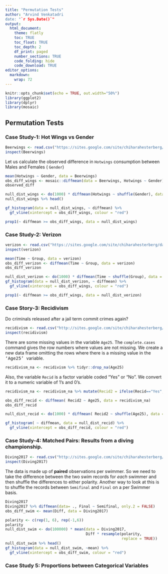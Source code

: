 ```yaml
---
title: "Permutation Tests"
author: "Arvind Venkatadri
date: "`r Sys.Date()`"
output:
  html_document:
    theme: flatly
    toc: TRUE
    toc_float: TRUE
    toc_depth: 2
    df_print: paged
    number_sections: TRUE
    code_folding: hide
    code_download: TRUE
editor_options: 
  markdown: 
    wrap: 72
---
```


```r
knitr::opts_chunk$set(echo = TRUE, out.width="50%")
library(ggplot2)
library(dplyr)
library(mosaic)
```

## Permutation Tests

### Case Study-1: Hot Wings vs Gender
```r
Beerwings <- read.csv("https://sites.google.com/site/chiharahesterberg/data2/Beerwings.csv")
inspect(Beerwings)
```



 Let us calculate the observed difference in `Hotwings` consumption between Males and Females ( `Gender`)
 
```r
mean(Hotwings ~ Gender, data = Beerwings)
obs_diff_wings <- mosaic::diffmean(data = Beerwings, Hotwings ~ Gender)
observed_diff
```


```r
null_dist_wings <- do(1000) * diffmean(Hotwings ~ shuffle(Gender), data = Beerwings)
null_dist_wings %>% head()

gf_histogram(data = null_dist_wings, ~ diffmean) %>% 
  gf_vline(xintercept = obs_diff_wings, colour = "red")

prop1(~ diffmean >= obs_diff_wings, data = null_dist_wings)

```


### Case Study-2: Verizon

```r
verizon <- read.csv("https://sites.google.com/site/chiharahesterberg/data2/Verizon.csv")
inspect(verizon)

```
```r
mean(Time ~ Group, data = verizon)
obs_diff_verizon <- diffmean(Time ~ Group, data = verizon)
obs_diff_verizon
```


```r
null_dist_verizon <- do(1000) * diffmean(Time ~ shuffle(Group), data = verizon)
gf_histogram(data = null_dist_verizon, ~ diffmean) %>% 
  gf_vline(xintercept = obs_diff_wings, colour = "red")

prop1(~ diffmean >= obs_diff_wings, data = null_dist_verizon)

```





### Case Story-3: Recidivism
Do criminals released after a jail term commit crimes again?

```r
recidivism <- read.csv("http://sites.google.com/site/chiharahesterberg/data2/Recidivism.csv")
inspect(recidivism)
```
There are some missing values in the variable <tt> `Age25`</tt>. The <tt> `complete.cases`</tt> command gives the row numbers where values are not missing. We create a new data frame omitting the rows where there is a missing value in the <tt> 'Age25' </tt> variable.

```r
recidivism_na <- recidivism %>% tidyr::drop_na(Age25)

```

Also, the variable <tt>`Recid`</tt> is a factor variable coded "Yes" or "No". We convert it to a numeric variable of 1's and 0's. 
 
```r
recidivism_na <- recidivism_na %>% mutate(Recid2 = ifelse(Recid=="Yes", 1, 0))

obs_diff_recid <- diffmean( Recid2 ~ Age25, data = recidivism_na)
obs_diff_recid

null_dist_recid <- do(1000) * diffmean( Recid2 ~ shuffle(Age25), data = recidivism_na)

gf_histogram( ~ diffmean, data = null_dist_recid) %>% 
  gf_vline(xintercept = obs_diff_recid, colour = "red")
```


### Case Study-4: Matched Pairs: Results from a diving championship.

```r
Diving2017 <- read.csv("http://sites.google.com/site/chiharahesterberg/data2/Diving2017.csv")
inspect(Diving2017)
```
The data is made up of **paired** observations per swimmer. So we need to take the difference between the two swim records for *each* swimmer and then shuffle the differences to either polarity. 
Another way to look at this is to shuffle the records between `Semifinal` and `Final` on a per Swimmer basis. 

```r
Diving2017
Diving2017 %>% diffmean(data= ., Final ~ Semifinal, only.2 = FALSE)
obs_diff_swim <- mean(Diff, data = Diving2017)

```




```r
polarity <- c(rep(1, 6), rep(-1,6))
polarity
null_dist_swim <- do(100000) * mean(data = Diving2017, 
                                    Diff * resample(polarity,
                                                    replace = TRUE))
null_dist_swim %>% head()
gf_histogram(data = null_dist_swim, ~mean) %>% 
  gf_vline(xintercept = obs_diff_swim, colour = "red")
```

### Case Study 5: Proportions between Categorical Variables

